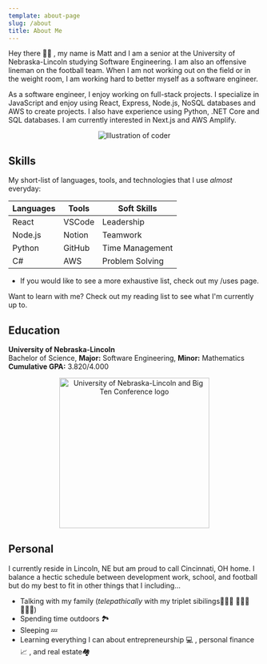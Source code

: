 ```yaml
---
template: about-page
slug: /about
title: About Me
---
```



Hey there 👋🏻 , my name is Matt and I am a senior at the University of Nebraska-Lincoln studying Software Engineering. I am also an offensive lineman on the football team. When I am not working out on the field or in the weight room, I am working hard to better myself as a software engineer.

As a software engineer, I enjoy working on full-stack projects. I specialize in JavaScript and enjoy using React, Express, Node.js, NoSQL databases and AWS to create projects. I also have experience using Python, .NET Core and SQL databases. I am currently interested in Next.js and AWS Amplify.

<p align="center">
  <img src="./assets/coding.svg" alt="Illustration of coder" />
</p>

## Skills

My short-list of languages, tools, and technologies that I use _almost_ everyday:

<table className="skills-table">
  <thead>
    <tr>
      <th>Languages</th>
      <th>Tools</th>
      <th>Soft Skills</th>
    </tr>
  </thead>
  <tbody>
    <tr>
      <td>React</td>
      <td>VSCode</td>
      <td>Leadership</td>
    </tr>
    <tr>
      <td>Node.js</td>
      <td>Notion</td>
      <td>Teamwork</td>
    </tr>
    <tr>
      <td>Python</td>
      <td>GitHub</td>
      <td>Time Management</td>
    </tr>
    <tr>
      <td>C#</td>
      <td>AWS</td>
      <td>Problem Solving</td>
    </tr>
  </tbody>
</table>

- If you would like to see a more exhaustive list, check out my <Link to="/uses">/uses</Link> page.

Want to learn with me? Check out my <Link to="/reading-list">reading list</Link> to see what I'm currently up to.

## Education

**University of Nebraska-Lincoln**<br/>
Bachelor of Science, **Major:** Software Engineering, **Minor:** Mathematics<br/>
**Cumulative GPA:** 3.820/4.000

<p align="center">
  <img
    src="./assets/nebraska.svg"
    alt="University of Nebraska-Lincoln and Big Ten Conference logo"
    width="300px"
  />
</p>

## Personal

I currently reside in Lincoln, NE but am proud to call Cincinnati, OH home. I balance a hectic schedule between development work, school, and football but do my best to fit in other things that I <span className="icon" style="color: red;"><RiHeart2Line /></span> including...

- Talking with my family (_telepathically_ with my triplet sibilings<span role="img" aria-label="triplets">👨🏼‍💻 👨🏼‍💼 👩🏼‍🔬</span>)
- Spending time outdoors <span role="img" aria-label="outdoors">🏞</span>
- Sleeping <span role="img" aria-label="sleeping">💤</span>
- Learning everything I can about entrepreneurship <span role="img" aria-label="computer">💻</span> , personal finance<span role="img" aria-label="stock chart">📈</span> , and real estate<span role="img" aria-label="houses">🏘</span>
